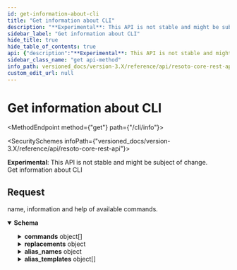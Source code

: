 ```yaml
---
id: get-information-about-cli
title: "Get information about CLI"
description: "**Experimental**: This API is not stable and might be subject of change.<br/>"
sidebar_label: "Get information about CLI"
hide_title: true
hide_table_of_contents: true
api: {"description":"**Experimental**: This API is not stable and might be subject of change.<br/>\nGet information about CLI\n","tags":["cli"],"responses":{"200":{"description":"name, information and help of available commands.","content":{"application/json":{"schema":{"type":"object","description":"Information about the CLI","properties":{"commands":{"description":"All available commands","type":"array","items":{"type":"object","description":"Information about a CLI command","properties":{"name":{"type":"string","description":"The name of the CLI command."},"args":{"oneOf":[{"type":"array","items":{"type":"object","properties":{"name":{"type":"string","description":"The name of the CLI command argument."},"expects_value":{"type":"boolean","description":"Indicates, if the argument expects a value."},"possible_values":{"type":"array","items":{"type":"string"},"description":"Possible values for this argument."},"can_occur_multiple_times":{"type":"boolean","description":"Indicates, if the argument can occur multiple times."},"value_hint":{"type":"string","description":"Hint for the value of this argument."},"help_text":{"type":"string","description":"Help text of the CLI command argument."}},"title":"CLICommandArg"}},{"type":"object","properties":{"name":{"type":"string","description":"The name of the CLI command argument."},"expects_value":{"type":"boolean","description":"Indicates, if the argument expects a value."},"possible_values":{"type":"array","items":{"type":"string"},"description":"Possible values for this argument."},"can_occur_multiple_times":{"type":"boolean","description":"Indicates, if the argument can occur multiple times."},"value_hint":{"type":"string","description":"Hint for the value of this argument."},"help_text":{"type":"string","description":"Help text of the CLI command argument."}},"title":"CLICommandArg"}]},"info":{"type":"string","description":"Short description."},"help":{"type":"string","description":"Help text of the CLI command."},"source":{"type":"boolean","description":"Indicates, if the command is allowed in source position (first command in a chain)."}},"title":"CLICommand"}},"replacements":{"description":"All available replacements with current value","type":"object","additionalProperties":{"type":"string"}},"alias_names":{"description":"All available aliases","type":"object","additionalProperties":{"type":"string"}},"alias_templates":{"description":"All available alias template name.","type":"array","items":{"type":"object","description":"Information about a CLI command","properties":{"name":{"type":"string","description":"The name of the CLI command."},"args":{"oneOf":[{"type":"array","items":{"type":"object","properties":{"name":{"type":"string","description":"The name of the CLI command argument."},"expects_value":{"type":"boolean","description":"Indicates, if the argument expects a value."},"possible_values":{"type":"array","items":{"type":"string"},"description":"Possible values for this argument."},"can_occur_multiple_times":{"type":"boolean","description":"Indicates, if the argument can occur multiple times."},"value_hint":{"type":"string","description":"Hint for the value of this argument."},"help_text":{"type":"string","description":"Help text of the CLI command argument."}},"title":"CLICommandArg"}},{"type":"object","properties":{"name":{"type":"string","description":"The name of the CLI command argument."},"expects_value":{"type":"boolean","description":"Indicates, if the argument expects a value."},"possible_values":{"type":"array","items":{"type":"string"},"description":"Possible values for this argument."},"can_occur_multiple_times":{"type":"boolean","description":"Indicates, if the argument can occur multiple times."},"value_hint":{"type":"string","description":"Hint for the value of this argument."},"help_text":{"type":"string","description":"Help text of the CLI command argument."}},"title":"CLICommandArg"}]},"info":{"type":"string","description":"Short description."},"help":{"type":"string","description":"Help text of the CLI command."},"source":{"type":"boolean","description":"Indicates, if the command is allowed in source position (first command in a chain)."}},"title":"CLICommand"}}},"title":"CLIInfo"}}}}},"method":"get","path":"/cli/info","servers":[{"url":"https://{host}:{port}","variables":{"host":{"default":"localhost"},"port":{"default":"8900"}}}],"info":{"title":"Resoto Core REST API","version":"V1"},"postman":{"name":"Get information about CLI","description":{"content":"**Experimental**: This API is not stable and might be subject of change.<br/>\nGet information about CLI\n","type":"text/plain"},"url":{"path":["cli","info"],"host":["{{baseUrl}}"],"query":[],"variable":[]},"header":[{"key":"Accept","value":"application/json"}],"method":"GET"}}
sidebar_class_name: "get api-method"
info_path: versioned_docs/version-3.X/reference/api/resoto-core-rest-api
custom_edit_url: null
---
```



<h1 className={"openapi__heading"}>Get information about CLI</h1>

<MethodEndpoint method={"get"} path={"/cli/info"}></MethodEndpoint>

<SecuritySchemes infoPath={"versioned_docs/version-3.X/reference/api/resoto-core-rest-api"}></SecuritySchemes>

**Experimental**: This API is not stable and might be subject of change.<br/> Get information about CLI

## Request

<div><div><ApiTabs><TabItem label={"200"} value={"200"}><div>

name, information and help of available commands.

</div><div><MimeTabs className={"openapi-tabs__mime"} schemaType={"response"}><TabItem label={"application/json"} value={"application/json"}><SchemaTabs className={"openapi-tabs__schema"}><TabItem label={"Schema"} value={"Schema"}><details style={{}} className={"openapi-markdown__details response"} data-collapsed={false} open={true}><summary style={{}} className={"openapi-markdown__details-summary-response"}><strong>Schema</strong></summary><div style={{"textAlign":"left","marginLeft":"1rem"}}></div><ul style={{"marginLeft":"1rem"}}><SchemaItem collapsible={true} className={"schemaItem"}><details style={{}} className={"openapi-markdown__details"}><summary style={{}}><span className={"openapi-schema__container"}><strong className={"openapi-schema__property"}>commands</strong><span className={"openapi-schema__name"}> object[]</span></span></summary><div style={{"marginLeft":"1rem"}}><div style={{"marginTop":".5rem","marginBottom":".5rem"}}>

All available commands

</div><li><div style={{"fontSize":"var(--ifm-code-font-size)","opacity":"0.6","marginLeft":"-.5rem","paddingBottom":".5rem"}}>Array [</div></li><SchemaItem collapsible={false} name={"name"} required={false} schemaName={"string"} qualifierMessage={undefined} schema={{"type":"string","description":"The name of the CLI command."}}></SchemaItem><SchemaItem collapsible={true} className={"schemaItem"}><details style={{}} className={"openapi-markdown__details"}><summary style={{}}><span className={"openapi-schema__container"}><strong className={"openapi-schema__property"}>args</strong><span className={"openapi-schema__name"}> object</span></span></summary><div style={{"marginLeft":"1rem"}}><div><span className={"badge badge--info"}>oneOf</span><SchemaTabs><TabItem label={"MOD1"} value={"0-item-properties"}><li><div style={{"fontSize":"var(--ifm-code-font-size)","opacity":"0.6","marginLeft":"-.5rem","paddingBottom":".5rem"}}>Array [</div></li><SchemaItem collapsible={false} name={"name"} required={false} schemaName={"string"} qualifierMessage={undefined} schema={{"type":"string","description":"The name of the CLI command argument."}}></SchemaItem><SchemaItem collapsible={false} name={"expects_value"} required={false} schemaName={"boolean"} qualifierMessage={undefined} schema={{"type":"boolean","description":"Indicates, if the argument expects a value."}}></SchemaItem><SchemaItem collapsible={false} name={"possible_values"} required={false} schemaName={"string[]"} qualifierMessage={undefined} schema={{"type":"array","items":{"type":"string"},"description":"Possible values for this argument."}}></SchemaItem><SchemaItem collapsible={false} name={"can_occur_multiple_times"} required={false} schemaName={"boolean"} qualifierMessage={undefined} schema={{"type":"boolean","description":"Indicates, if the argument can occur multiple times."}}></SchemaItem><SchemaItem collapsible={false} name={"value_hint"} required={false} schemaName={"string"} qualifierMessage={undefined} schema={{"type":"string","description":"Hint for the value of this argument."}}></SchemaItem><SchemaItem collapsible={false} name={"help_text"} required={false} schemaName={"string"} qualifierMessage={undefined} schema={{"type":"string","description":"Help text of the CLI command argument."}}></SchemaItem><li><div style={{"fontSize":"var(--ifm-code-font-size)","opacity":"0.6","marginLeft":"-.5rem"}}>]</div></li></TabItem><TabItem label={"CLICommandArg"} value={"1-item-properties"}><SchemaItem collapsible={false} name={"name"} required={false} schemaName={"string"} qualifierMessage={undefined} schema={{"type":"string","description":"The name of the CLI command argument."}}></SchemaItem><SchemaItem collapsible={false} name={"expects_value"} required={false} schemaName={"boolean"} qualifierMessage={undefined} schema={{"type":"boolean","description":"Indicates, if the argument expects a value."}}></SchemaItem><SchemaItem collapsible={false} name={"possible_values"} required={false} schemaName={"string[]"} qualifierMessage={undefined} schema={{"type":"array","items":{"type":"string"},"description":"Possible values for this argument."}}></SchemaItem><SchemaItem collapsible={false} name={"can_occur_multiple_times"} required={false} schemaName={"boolean"} qualifierMessage={undefined} schema={{"type":"boolean","description":"Indicates, if the argument can occur multiple times."}}></SchemaItem><SchemaItem collapsible={false} name={"value_hint"} required={false} schemaName={"string"} qualifierMessage={undefined} schema={{"type":"string","description":"Hint for the value of this argument."}}></SchemaItem><SchemaItem collapsible={false} name={"help_text"} required={false} schemaName={"string"} qualifierMessage={undefined} schema={{"type":"string","description":"Help text of the CLI command argument."}}></SchemaItem></TabItem></SchemaTabs></div></div></details></SchemaItem><SchemaItem collapsible={false} name={"info"} required={false} schemaName={"string"} qualifierMessage={undefined} schema={{"type":"string","description":"Short description."}}></SchemaItem><SchemaItem collapsible={false} name={"help"} required={false} schemaName={"string"} qualifierMessage={undefined} schema={{"type":"string","description":"Help text of the CLI command."}}></SchemaItem><SchemaItem collapsible={false} name={"source"} required={false} schemaName={"boolean"} qualifierMessage={undefined} schema={{"type":"boolean","description":"Indicates, if the command is allowed in source position (first command in a chain)."}}></SchemaItem><li><div style={{"fontSize":"var(--ifm-code-font-size)","opacity":"0.6","marginLeft":"-.5rem"}}>]</div></li></div></details></SchemaItem><SchemaItem collapsible={true} className={"schemaItem"}><details style={{}} className={"openapi-markdown__details"}><summary style={{}}><span className={"openapi-schema__container"}><strong className={"openapi-schema__property"}>replacements</strong><span className={"openapi-schema__name"}> object</span></span></summary><div style={{"marginLeft":"1rem"}}><div style={{"marginTop":".5rem","marginBottom":".5rem"}}>

All available replacements with current value

</div><SchemaItem name={"property name*"} required={false} schemaName={"string"} qualifierMessage={undefined} schema={{"type":"string"}} collapsible={false} discriminator={false}></SchemaItem></div></details></SchemaItem><SchemaItem collapsible={true} className={"schemaItem"}><details style={{}} className={"openapi-markdown__details"}><summary style={{}}><span className={"openapi-schema__container"}><strong className={"openapi-schema__property"}>alias_names</strong><span className={"openapi-schema__name"}> object</span></span></summary><div style={{"marginLeft":"1rem"}}><div style={{"marginTop":".5rem","marginBottom":".5rem"}}>

All available aliases

</div><SchemaItem name={"property name*"} required={false} schemaName={"string"} qualifierMessage={undefined} schema={{"type":"string"}} collapsible={false} discriminator={false}></SchemaItem></div></details></SchemaItem><SchemaItem collapsible={true} className={"schemaItem"}><details style={{}} className={"openapi-markdown__details"}><summary style={{}}><span className={"openapi-schema__container"}><strong className={"openapi-schema__property"}>alias_templates</strong><span className={"openapi-schema__name"}> object[]</span></span></summary><div style={{"marginLeft":"1rem"}}><div style={{"marginTop":".5rem","marginBottom":".5rem"}}>

All available alias template name.

</div><li><div style={{"fontSize":"var(--ifm-code-font-size)","opacity":"0.6","marginLeft":"-.5rem","paddingBottom":".5rem"}}>Array [</div></li><SchemaItem collapsible={false} name={"name"} required={false} schemaName={"string"} qualifierMessage={undefined} schema={{"type":"string","description":"The name of the CLI command."}}></SchemaItem><SchemaItem collapsible={true} className={"schemaItem"}><details style={{}} className={"openapi-markdown__details"}><summary style={{}}><span className={"openapi-schema__container"}><strong className={"openapi-schema__property"}>args</strong><span className={"openapi-schema__name"}> object</span></span></summary><div style={{"marginLeft":"1rem"}}><div><span className={"badge badge--info"}>oneOf</span><SchemaTabs><TabItem label={"MOD1"} value={"0-item-properties"}><li><div style={{"fontSize":"var(--ifm-code-font-size)","opacity":"0.6","marginLeft":"-.5rem","paddingBottom":".5rem"}}>Array [</div></li><SchemaItem collapsible={false} name={"name"} required={false} schemaName={"string"} qualifierMessage={undefined} schema={{"type":"string","description":"The name of the CLI command argument."}}></SchemaItem><SchemaItem collapsible={false} name={"expects_value"} required={false} schemaName={"boolean"} qualifierMessage={undefined} schema={{"type":"boolean","description":"Indicates, if the argument expects a value."}}></SchemaItem><SchemaItem collapsible={false} name={"possible_values"} required={false} schemaName={"string[]"} qualifierMessage={undefined} schema={{"type":"array","items":{"type":"string"},"description":"Possible values for this argument."}}></SchemaItem><SchemaItem collapsible={false} name={"can_occur_multiple_times"} required={false} schemaName={"boolean"} qualifierMessage={undefined} schema={{"type":"boolean","description":"Indicates, if the argument can occur multiple times."}}></SchemaItem><SchemaItem collapsible={false} name={"value_hint"} required={false} schemaName={"string"} qualifierMessage={undefined} schema={{"type":"string","description":"Hint for the value of this argument."}}></SchemaItem><SchemaItem collapsible={false} name={"help_text"} required={false} schemaName={"string"} qualifierMessage={undefined} schema={{"type":"string","description":"Help text of the CLI command argument."}}></SchemaItem><li><div style={{"fontSize":"var(--ifm-code-font-size)","opacity":"0.6","marginLeft":"-.5rem"}}>]</div></li></TabItem><TabItem label={"CLICommandArg"} value={"1-item-properties"}><SchemaItem collapsible={false} name={"name"} required={false} schemaName={"string"} qualifierMessage={undefined} schema={{"type":"string","description":"The name of the CLI command argument."}}></SchemaItem><SchemaItem collapsible={false} name={"expects_value"} required={false} schemaName={"boolean"} qualifierMessage={undefined} schema={{"type":"boolean","description":"Indicates, if the argument expects a value."}}></SchemaItem><SchemaItem collapsible={false} name={"possible_values"} required={false} schemaName={"string[]"} qualifierMessage={undefined} schema={{"type":"array","items":{"type":"string"},"description":"Possible values for this argument."}}></SchemaItem><SchemaItem collapsible={false} name={"can_occur_multiple_times"} required={false} schemaName={"boolean"} qualifierMessage={undefined} schema={{"type":"boolean","description":"Indicates, if the argument can occur multiple times."}}></SchemaItem><SchemaItem collapsible={false} name={"value_hint"} required={false} schemaName={"string"} qualifierMessage={undefined} schema={{"type":"string","description":"Hint for the value of this argument."}}></SchemaItem><SchemaItem collapsible={false} name={"help_text"} required={false} schemaName={"string"} qualifierMessage={undefined} schema={{"type":"string","description":"Help text of the CLI command argument."}}></SchemaItem></TabItem></SchemaTabs></div></div></details></SchemaItem><SchemaItem collapsible={false} name={"info"} required={false} schemaName={"string"} qualifierMessage={undefined} schema={{"type":"string","description":"Short description."}}></SchemaItem><SchemaItem collapsible={false} name={"help"} required={false} schemaName={"string"} qualifierMessage={undefined} schema={{"type":"string","description":"Help text of the CLI command."}}></SchemaItem><SchemaItem collapsible={false} name={"source"} required={false} schemaName={"boolean"} qualifierMessage={undefined} schema={{"type":"boolean","description":"Indicates, if the command is allowed in source position (first command in a chain)."}}></SchemaItem><li><div style={{"fontSize":"var(--ifm-code-font-size)","opacity":"0.6","marginLeft":"-.5rem"}}>]</div></li></div></details></SchemaItem></ul></details></TabItem><TabItem label={"Example (from schema)"} value={"Example (from schema)"}><ResponseSamples responseExample={"{\n  \"commands\": [\n    {\n      \"name\": \"string\",\n      \"args\": [\n        null\n      ],\n      \"info\": \"string\",\n      \"help\": \"string\",\n      \"source\": true\n    }\n  ],\n  \"replacements\": {},\n  \"alias_names\": {},\n  \"alias_templates\": [\n    {\n      \"name\": \"string\",\n      \"args\": [\n        null\n      ],\n      \"info\": \"string\",\n      \"help\": \"string\",\n      \"source\": true\n    }\n  ]\n}"} language={"json"}></ResponseSamples></TabItem></SchemaTabs></TabItem></MimeTabs></div></TabItem></ApiTabs></div></div>
